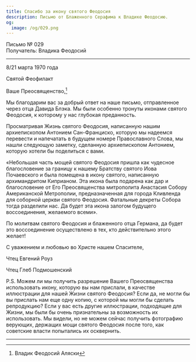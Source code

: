 ```yaml
---
title: Спасибо за икону святого Феодосия
description: Письмо от Блаженного Серафима к Владике Феодосию.
og:
  image: /og/029.png
---
```


<div style={{textAlign:'right', fontFamily:'monospace'}}>Письмо № 029</div>
<div style={{textAlign:'left', fontFamily:'monospace'}}>Получатель: Владикa Феодосий</div>

---

8/21 марта 1970 года

Святой Феофилакт

Ваше Преосвященство,[^1]

Мы благодарим вас за добрый ответ на наше письмо, отправленное через отца Давида Блэка. Мы были особенно тронуты иконами святого Феодосия, к которому у нас глубокая преданность.

Просматривая Жизнь святого Феодосия, написанную нашим архиепископом Антонием Сан-Франциско, которую мы надеемся перевести и напечатать в будущем номере Православного Слова, мы нашли следующую заметку, сделанную архиепископом Антонием, которую хотели бы поделиться с вами.

«Небольшая часть мощей святого Феодосия пришла как чудесное благословение за границу к нашему Братству святого Иова Почаевского и была помещена в икону святого, написанную архимандритом Киприаном. Эта икона была подарена как дар и благословение от Его Преосвященства митрополита Анастасия Собору Американской Метрополии, предназначенная для города Кливленда для соборной церкви святого Феодосия. Фатальные декреты Собора тогда разделили нас. Да будет эта икона залогом будущего воссоединения, желаемого всеми».

По молитвам святого Феодосия и блаженного отца Германа, да будет это воссоединение осуществлено в тех, кто действительно этого желает!

С уважением и любовью во Христе нашем Спасителе,

Чтец Евгений Роуз

Чтец Глеб Подмошенский

P.S. Можем ли мы получить разрешение Вашего Преосвященства использовать икону, которую вы нам прислали, в качестве иллюстрации для нашей Жизни святого Феодосия? Если да, не могли бы вы прислать нам еще одну копию, с которой мы могли бы сделать репродукцию? Если у вас есть другие иллюстрации, подходящие для Жизни, мы были бы очень признательны за возможность их использовать. Мы видели, но не можем сейчас получить фотографию верующих, держащих мощи святого Феодосия после того, как советские власти попытались их осквернить.

---

[^1]: Владик Феодосий Аляски